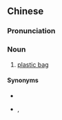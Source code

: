 {{also|塑胶袋}}
==Chinese==
{{zh-forms|s=塑胶袋|type=21}}

===Pronunciation===
{{zh-pron
|m=sùjiāodài
|c=sou3 gaau1 doi6-2,sok3 gaau1 doi6-2
|mn=sok-ka-tē
|cat=n
}}

===Noun===
{{zh-noun}}

# [[plastic bag]]

====Synonyms====
* {{zh-l|塑料袋}}
* {{qualifier|Min Nan}} {{zh-l|塑膠袋仔|tr=sok-ka-tē-á}}, {{zh-l|塑膠橐仔|tr=sok-ka-lok-á}}